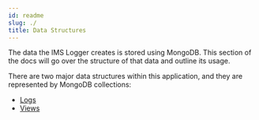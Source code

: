 ```yaml
---
id: readme
slug: ./
title: Data Structures
---
```


The data the IMS Logger creates is stored using MongoDB. This section of the docs will
go over the structure of that data and outline its usage.

There are two major data structures within this application, and they are represented
by MongoDB collections:

* [Logs](logs)
* [Views](views)